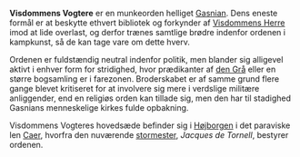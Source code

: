 {{title:Visdommens Vogtere}}
{{author:Laura Holmegaard}}
{{timestamp:2010-01-04T08:21:01Z}}
{{copyright:Visdommens Vogtere}}
'''Visdommens Vogtere''' er en munkeorden helliget [[Gasnian]]. Dens eneste formål er at beskytte ethvert bibliotek og forkynder af [[Visdommens Herre]] imod at lide overlast, og derfor trænes samtlige brødre indenfor ordenen i kampkunst, så de kan tage vare om dette hverv.

Ordenen er fuldstændig neutral indenfor politik, men blander sig alligevel aktivt i enhver form for stridighed, hvor prædikanter af [[den Grå]] eller en større bogsamling er i farezonen. Broderskabet er af samme grund flere gange blevet kritiseret for at involvere sig mere i verdslige militære anliggender, end en religiøs orden kan tillade sig, men den har til stadighed Gasnians menneskelige kirkes fulde opbakning.

Visdommens Vogteres hovedsæde befinder sig i [[Højborgen]] i det paraviske len [[Caer len|Caer]], hvorfra den nuværende [[Stormester (gejstlig)|stormester]], ''Jacques de Tornell'', bestyrer ordenen.